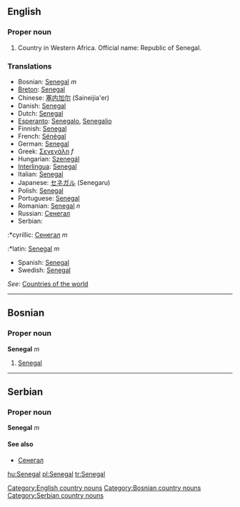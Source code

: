 ==English==
===Proper noun===

# Country in Western Africa. Official name: Republic of Senegal.
===Translations===
*Bosnian: [[Senegal]] ''m''
*[[Breton]]: [[Senegal]]
*Chinese: [[塞内加尔]] (Saineijia'er)
*Danish: [[Senegal]]
*Dutch: [[Senegal]]
*[[Esperanto]]: [[Senegalo]], [[Senegalio]]
*Finnish: [[Senegal]]
*French: [[Sénégal]]
*German: [[Senegal]]
*Greek: [[Σενεγάλη]] ''f''
*Hungarian: [[Szenegál]]
*[[Interlingua]]: [[Senegal]]
*Italian: [[Senegal]]
*Japanese: [[セネガル]] (Senegaru)
*Polish: [[Senegal]]
*Portuguese: [[Senegal]]
*Romanian: [[Senegal]] ''n''
*Russian: [[Сенегал]]
*Serbian:
:*cyrillic: [[Сенегал]] ''m''
:*latin: [[Senegal]] ''m''
*Spanish: [[Senegal]]
*Swedish: [[Senegal]]

''See'': [[Countries of the world]]
[[Category:English country nouns]]
----
==Bosnian==
===Proper noun===
'''Senegal''' ''m''
#[[Senegal]]
[[Category:Bosnian country nouns]]
----
==Serbian==
===Proper noun===
'''Senegal''' ''m''
====See also====
*[[Сенегал]]
[[Category:Serbian country nouns]]

[[hu:Senegal]]
[[pl:Senegal]]
[[tr:Senegal]]